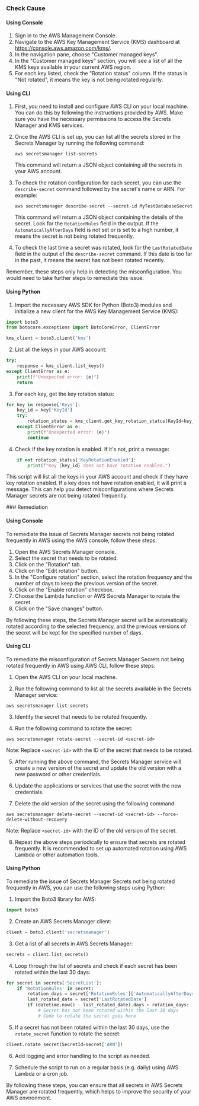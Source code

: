 

<Tabs><Tab title='Cause'>
### Check Cause

#### Using Console

1. Sign in to the AWS Management Console.
2. Navigate to the AWS Key Management Service (KMS) dashboard at https://console.aws.amazon.com/kms/.
3. In the navigation pane, choose "Customer managed keys".
4. In the "Customer managed keys" section, you will see a list of all the KMS keys available in your current AWS region. 
5. For each key listed, check the "Rotation status" column. If the status is "Not rotated", it means the key is not being rotated regularly.

#### Using CLI

1. First, you need to install and configure AWS CLI on your local machine. You can do this by following the instructions provided by AWS. Make sure you have the necessary permissions to access the Secrets Manager and KMS services.

2. Once the AWS CLI is set up, you can list all the secrets stored in the Secrets Manager by running the following command:

   ```
   aws secretsmanager list-secrets
   ```

   This command will return a JSON object containing all the secrets in your AWS account.

3. To check the rotation configuration for each secret, you can use the `describe-secret` command followed by the secret's name or ARN. For example:

   ```
   aws secretsmanager describe-secret --secret-id MyTestDatabaseSecret
   ```

   This command will return a JSON object containing the details of the secret. Look for the `RotationRules` field in the output. If the `AutomaticallyAfterDays` field is not set or is set to a high number, it means the secret is not being rotated frequently.

4. To check the last time a secret was rotated, look for the `LastRotatedDate` field in the output of the `describe-secret` command. If this date is too far in the past, it means the secret has not been rotated recently. 

Remember, these steps only help in detecting the misconfiguration. You would need to take further steps to remediate this issue.

#### Using Python

1. Import the necessary AWS SDK for Python (Boto3) modules and initialize a new client for the AWS Key Management Service (KMS):

```python
import boto3
from botocore.exceptions import BotoCoreError, ClientError

kms_client = boto3.client('kms')
```

2. List all the keys in your AWS account:

```python
try:
    response = kms_client.list_keys()
except ClientError as e:
    print(f"Unexpected error: {e}")
    return
```

3. For each key, get the key rotation status:

```python
for key in response['Keys']:
    key_id = key['KeyId']
    try:
        rotation_status = kms_client.get_key_rotation_status(KeyId=key_id)
    except ClientError as e:
        print(f"Unexpected error: {e}")
        continue
```

4. Check if the key rotation is enabled. If it's not, print a message:

```python
    if not rotation_status['KeyRotationEnabled']:
        print(f"Key {key_id} does not have rotation enabled.")
```

This script will list all the keys in your AWS account and check if they have key rotation enabled. If a key does not have rotation enabled, it will print a message. This can help you detect misconfigurations where Secrets Manager secrets are not being rotated frequently.

</Tab>

<Tab title='Remediation'>
### Remediation

#### Using Console

To remediate the issue of Secrets Manager secrets not being rotated frequently in AWS using the AWS console, follow these steps:

1. Open the AWS Secrets Manager console.
2. Select the secret that needs to be rotated.
3. Click on the "Rotation" tab.
4. Click on the "Edit rotation" button.
5. In the "Configure rotation" section, select the rotation frequency and the number of days to keep the previous version of the secret.
6. Click on the "Enable rotation" checkbox.
7. Choose the Lambda function or AWS Secrets Manager to rotate the secret.
8. Click on the "Save changes" button.

By following these steps, the Secrets Manager secret will be automatically rotated according to the selected frequency, and the previous versions of the secret will be kept for the specified number of days.

#### Using CLI

To remediate the misconfiguration of Secrets Manager Secrets not being rotated frequently in AWS using AWS CLI, follow these steps:

1. Open the AWS CLI on your local machine.

2. Run the following command to list all the secrets available in the Secrets Manager service:

```
aws secretsmanager list-secrets
```
3. Identify the secret that needs to be rotated frequently.

4. Run the following command to rotate the secret:

```
aws secretsmanager rotate-secret --secret-id <secret-id>
```

Note: Replace `<secret-id>` with the ID of the secret that needs to be rotated.

5. After running the above command, the Secrets Manager service will create a new version of the secret and update the old version with a new password or other credentials.

6. Update the applications or services that use the secret with the new credentials.

7. Delete the old version of the secret using the following command:

```
aws secretsmanager delete-secret --secret-id <secret-id> --force-delete-without-recovery
```

Note: Replace `<secret-id>` with the ID of the old version of the secret.

8. Repeat the above steps periodically to ensure that secrets are rotated frequently. It is recommended to set up automated rotation using AWS Lambda or other automation tools.

#### Using Python

To remediate the issue of Secrets Manager Secrets not being rotated frequently in AWS, you can use the following steps using Python:

1. Import the Boto3 library for AWS:

```python
import boto3
```

2. Create an AWS Secrets Manager client:

```python
client = boto3.client('secretsmanager')
```

3. Get a list of all secrets in AWS Secrets Manager:

```python
secrets = client.list_secrets()
```

4. Loop through the list of secrets and check if each secret has been rotated within the last 30 days:

```python
for secret in secrets['SecretList']:
    if 'RotationRules' in secret:
        rotation_days = secret['RotationRules']['AutomaticallyAfterDays']
        last_rotated_date = secret['LastRotatedDate']
        if (datetime.now() - last_rotated_date).days > rotation_days:
            # Secret has not been rotated within the last 30 days
            # Code to rotate the secret goes here
```

5. If a secret has not been rotated within the last 30 days, use the `rotate_secret` function to rotate the secret:

```python
client.rotate_secret(SecretId=secret['ARN'])
```

6. Add logging and error handling to the script as needed.

7. Schedule the script to run on a regular basis (e.g. daily) using AWS Lambda or a cron job.

By following these steps, you can ensure that all secrets in AWS Secrets Manager are rotated frequently, which helps to improve the security of your AWS environment.


</Tab>
</Tabs>